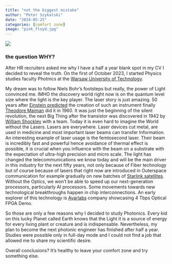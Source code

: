 ```yaml
---
title: "not the biggest mistake"
author: "Peter Szykalski"
date: "2024-05-25"
categories: [comfort zone]
image: "pink_floyd.jpg"
---
```


![](pink_floyd.jpg)

### the question WHY?

After HR recruiters asked me why I have a half a year blank spot in my CV I decided to reveal the truth. On the first of October 2023, I started Physics studies faculty Photnics at the [Warsaw University of Technology](https://eng.pw.edu.pl).

My dream was to follow Niels Bohr's footsteps but really, the power of Light convinced me. IMHO the discovery world right now is on the quantum level size where the light is the key player. The laser story is just amazing. 50 years after [Einstein predicted](https://www.britannica.com/technology/laser/History) the creation of such an instrument finally [Theodore Maiman](https://en.wikipedia.org/wiki/Laser) did it in 1960. It was just the beginning of the silent revolution, the next Big Thing after the transistor was discovered in 1942  by [William Shockley](https://pl.wikipedia.org/wiki/William_Shockley) with a team. Today it is even hard to imagine the World without the Lasers. Lasers are everywhere. Laser devices cut metal, are used in medicine and most important laser beams can transfer Information. An interesting example of laser usage is the femtosecond laser. Their beam is incredibly fast and powerful hence avoidance of thermal effect is possible, it is crucial when you influence with the beam on a substrate with the expectation of ultra-high precision and micro scale. The light has changed the telecommunications we know today and will be the main driver in this industry for the next fifty years, not only because of Fiber technology but of course because of lasers that right now are introduced in Outerspace communication for example gradually on new batches of [Starlink satellites](https://hackaday.com/2024/02/05/starlinks-inter-satellite-laser-links-are-setting-new-record-with-42-million-gb-per-day). Without the Optics, we won't be able to speed up our next-generation processors, particularly AI processors. Some movements towards new technological breakthroughs happen in chip interconnections. An early explorer of this technology is [Ayarlabs](https://ayarlabs.com) company showcasing 4 Tbps Optical FPGA Demo. 

So those are only a few reasons why I decided to study Photonics. Every kid on this lucky Planet called Earth knows that the Light it is a source of energy for every living plant or creature and is indispensable. Nevertheless, my plan to become the next photonic engineer has finished after half a year. Studies were possible only in full-day mode and I could not find a job that allowed me to share my scientific desire.

Overall conclusions? It's healthy to leave your comfort zone and try something else.
